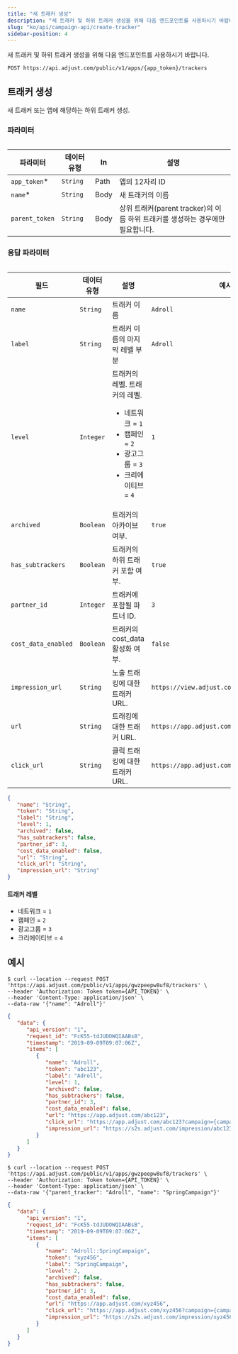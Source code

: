 ```yaml
---
title: "새 트래커 생성"
description: "새 트래커 및 하위 트래커 생성을 위해 다음 엔드포인트를 사용하시기 바랍니다."
slug: "ko/api/campaign-api/create-tracker"
sidebar-position: 4
---
```


새 트래커 및 하위 트래커 생성을 위해 다음 엔드포인트를 사용하시기 바랍니다.

```http
POST https://api.adjust.com/public/v1/apps/{app_token}/trackers
```

## 트래커 생성

새 트래커 또는 앱에 해당하는 하위 트래커 생성.

### 파라미터

<Table>

| 파라미터       | 데이터 유형 | In   | 설명                                                                             |
| -------------- | ----------- | ---- | -------------------------------------------------------------------------------- |
| `app_token`\*  | `String`    | Path | 앱의 12자리 ID                                                                   |
| `name`\*       | `String`    | Body | 새 트래커의 이름                                                                 |
| `parent_token` | `String`    | Body | 상위 트래커\(parent tracker\)의 이름 하위 트래커를 생성하는 경우에만 필요합니다. |

</Table>

### 응답 파라미터

<Table search>

| 필드                | 데이터 유형 | 설명                                                                                                                                      | 예시                                        |
| ------------------- | ----------- | ----------------------------------------------------------------------------------------------------------------------------------------- | ------------------------------------------- |
| `name`              | `String`    | 트래커 이름                                                                                                                               | `Adroll`                                    |
| `label`             | `String`    | 트래커 이름의 마지막 레벨 부분                                                                                                            | `Adroll`                                    |
| `level`             | `Integer`   | 트래커의 레벨. 트래커의 레벨.<br/><ul><li>네트워크 = `1`</li><li>캠페인 = `2`</li><li>광고그룹 = `3`</li><li>크리에이티브 = `4`</li></ul> | `1`                                         |
| `archived`          | `Boolean`   | 트래커의 아카이브 여부.                                                                                                                   | `true`                                      |
| `has_subtrackers`   | `Boolean`   | 트래커의 하위 트래커 포함 여부.                                                                                                           | `true`                                      |
| `partner_id`        | `Integer`   | 트래커에 포함될 파트너 ID.                                                                                                                | `3`                                         |
| `cost_data_enabled` | `Boolean`   | 트래커의 cost_data 활성화 여부.                                                                                                           | `false`                                     |
| `impression_url`    | `String`    | 노출 트래킹에 대한 트래커 URL.                                                                                                            | `https://view.adjust.com/impression/abc123` |
| `url`               | `String`    | 트래킹에 대한 트래커 URL.                                                                                                                 | `https://app.adjust.com/abc123`             |
| `click_url`         | `String`    | 클릭 트래킹에 대한 트래커 URL.                                                                                                            | `https://app.adjust.com/abc123`             |

</Table>

```json
{
   "name": "String",
   "token": "String",
   "label": "String",
   "level": 1,
   "archived": false,
   "has_subtrackers": false,
   "partner_id": 3,
   "cost_data_enabled": false,
   "url": "String",
   "click_url": "String",
   "impression_url": "String"
}
```

#### 트래커 레벨

-  네트워크 = `1`
-  캠페인 = `2`
-  광고그룹 = `3`
-  크리에이티브 = `4`

## 예시

<Tabs>

<Tab title="Tracker" sync="tracker">

```console
$ curl --location --request POST 'https://api.adjust.com/public/v1/apps/gwzpeepw8uf8/trackers' \
--header 'Authorization: Token token={API_TOKEN}' \
--header 'Content-Type: application/json' \
--data-raw '{"name": "Adroll"}'
```

```json
{
   "data": {
      "api_version": "1",
      "request_id": "FcK55-tdJUDOWQIAABsB",
      "timestamp": "2019-09-09T09:07:06Z",
      "items": [
         {
            "name": "Adroll",
            "token": "abc123",
            "label": "Adroll",
            "level": 1,
            "archived": false,
            "has_subtrackers": false,
            "partner_id": 3,
            "cost_data_enabled": false,
            "url": "https://app.adjust.com/abc123",
            "click_url": "https://app.adjust.com/abc123?campaign={campaign_name}&idfa={idfa}&deeplink=http%3A%2F%2Fa.b%2Fc%3Fd%3D1%26e%3D%%MACROS%%",
            "impression_url": "https://s2s.adjust.com/impression/abc123?campaign={campaign_name}&idfa={idfa}&s2s=1"
         }
      ]
   }
}
```

</Tab>

<Tab title="하위 트래커" sync="subtracker">

```console
$ curl --location --request POST 'https://api.adjust.com/public/v1/apps/gwzpeepw8uf8/trackers' \
--header 'Authorization: Token token={API_TOKEN}' \
--header 'Content-Type: application/json' \
--data-raw '{"parent_tracker": "Adroll", "name": "SpringCampaign"}'
```

```json
{
   "data": {
      "api_version": "1",
      "request_id": "FcK55-tdJUDOWQIAABsB",
      "timestamp": "2019-09-09T09:07:06Z",
      "items": [
         {
            "name": "Adroll::SpringCampaign",
            "token": "xyz456",
            "label": "SpringCampaign",
            "level": 2,
            "archived": false,
            "has_subtrackers": false,
            "partner_id": 3,
            "cost_data_enabled": false,
            "url": "https://app.adjust.com/xyz456",
            "click_url": "https://app.adjust.com/xyz456?campaign={campaign_name}&idfa={idfa}&deeplink=http%3A%2F%2Fa.b%2Fc%3Fd%3D1%26e%3D%%MACROS%%",
            "impression_url": "https://s2s.adjust.com/impression/xyz456?campaign={campaign_name}&idfa={idfa}&s2s=1"
         }
      ]
   }
}
```

</Tab>

</Tabs>
